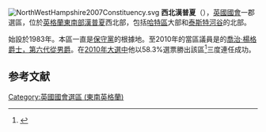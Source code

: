 [[File:NorthWestHampshire2007Constituency.svg|right]]
'''西北漢普夏'''（{{lang-en|North West Hampshire}}），[[英國|英國]][[英國國會|國會]]一郡選區，位於[[英格蘭|英格蘭]][[東南英格蘭|東南部]][[漢普夏|漢普夏]]西北部，包括[[哈特區|哈特區]]大部和[[泰斯特河谷|泰斯特河谷]]的北部。

始設於1983年。本區一直是[[保守黨_(英國)|保守黨]]的根據地。至2010年的當區議員是的[[喬治·楊格爵士，第六代從男爵|喬治·楊格爵士，第六代從男爵]]。在[[2010年英國大選|2010年大選中]]他以58.3%選票勝出該區<ref name="">{{cite news
|publisher=[[英國廣播公司|英國廣播公司]]
|date=2010年5月7日
|title=Election 2010/Constituency/Hampshire North West
|url=http://news.bbc.co.uk/1/shared/election2010/results/constituency/d31.stm
|accessdate=2010年9月27日
|archive-date=2017年8月23日
|archive-url=https://web.archive.org/web/20170823074815/http://news.bbc.co.uk/1/shared/election2010/results/constituency/d31.stm
|dead-url=no
}}</ref>三度連任成功。

==参考文献==
<div class="references-small">
<references></references>
</div>
{{英國國會選區 (東南英格蘭)}}
{{DEFAULTSORT:Hampshire North West}}
[[Category:英國國會選區_(東南英格蘭)|Category:英國國會選區 (東南英格蘭)]]